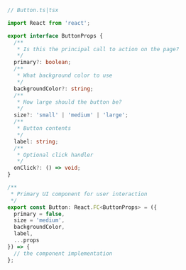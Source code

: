 ```ts
// Button.ts|tsx

import React from 'react';

export interface ButtonProps {
  /**
   * Is this the principal call to action on the page?
   */
  primary?: boolean;
  /**
   * What background color to use
   */
  backgroundColor?: string;
  /**
   * How large should the button be?
   */
  size?: 'small' | 'medium' | 'large';
  /**
   * Button contents
   */
  label: string;
  /**
   * Optional click handler
   */
  onClick?: () => void;
}

/**
 * Primary UI component for user interaction
 */
export const Button: React.FC<ButtonProps> = ({
  primary = false,
  size = 'medium',
  backgroundColor,
  label,
  ...props
}) => {
  // the component implementation
};
```

